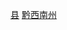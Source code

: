 {{Catnav|頁面分類|...|中国民族自治州|黔西南州|黔西南州行政区划|黔西南州县市}}
{{Catnav|頁面分類|...|贵州地州市|黔西南州|黔西南州行政区划|黔西南州县市}}
{{Catnav|頁面分類|...||贵州行政区划|贵州县级行政区|贵州县份}}
{{Catnav|頁面分類|...|县级行政区|中国县份|中国各省县份|贵州县份}}

{{catmore|望谟县|贵州省望谟县}}

[[Category:黔西南州县市|县]]
[[Category:贵州县份|黔西南州]]